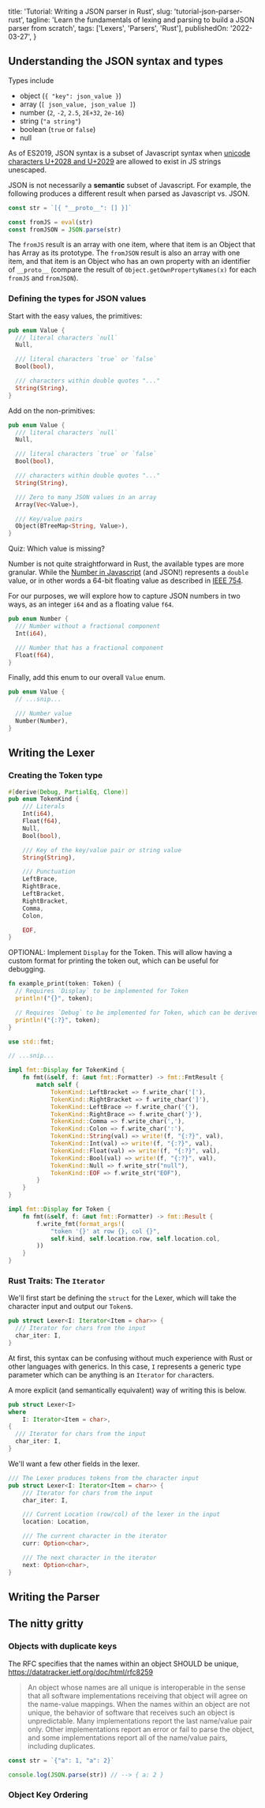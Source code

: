   title: 'Tutorial: Writing a JSON parser in Rust',
  slug: 'tutorial-json-parser-rust',
  tagline: 'Learn the fundamentals of lexing and parsing to build a JSON parser from scratch',
  tags: ['Lexers', 'Parsers', 'Rust'],
  publishedOn: '2022-03-27',
}


## Understanding the JSON syntax and types

Types include

- object (`{ "key": json_value }`)
- array (`[ json_value, json_value ]`)
- number (`2`, `-2`, `2.5`, `2E+32`, `2e-16`)
- string (`"a string"`)
- boolean (`true` or `false`)
- null

<Spoiler summary="JSON syntax is a subset of Javascript syntax">

As of ES2019, JSON syntax is a subset of Javascript syntax when [unicode characters
U+2028 and U+2029](https://github.com/tc39/proposal-json-superset) are allowed to exist in JS strings unescaped.

JSON is not necessarily a **semantic** subset of Javascript. For example, the following produces a different result when
parsed as Javascript vs. JSON.

```javascript
const str = `[{ "__proto__": [] }]`

const fromJS = eval(str)
const fromJSON = JSON.parse(str)
```

The `fromJS` result is an array with one item, where that item is an Object that has Array as its prototype.
The `fromJSON` result is also an array with one item, and that item is an Object who has an own property with
an identifier of `__proto__` (compare the result of `Object.getOwnPropertyNames(x)` for each `fromJS` and `fromJSON`).

</Spoiler>

### Defining the types for JSON values

Start with the easy values, the primitives:

```rust
pub enum Value {
  /// literal characters `null`
  Null,

  /// literal characters `true` or `false`
  Bool(bool),

  /// characters within double quotes "..."
  String(String),
}
```

Add on the non-primitives:

```rust
pub enum Value {
  /// literal characters `null`
  Null,

  /// literal characters `true` or `false`
  Bool(bool),

  /// characters within double quotes "..."
  String(String),

  /// Zero to many JSON values in an array
  Array(Vec<Value>),

  /// Key/value pairs
  Object(BTreeMap<String, Value>),
}
```

Quiz: Which value is missing?

Number is not quite straightforward in Rust, the available types are more granular. While the [Number in Javascript](https://developer.mozilla.org/en-US/docs/Web/JavaScript/Reference/Global_Objects/Number) (and JSON!)
represents a `double` value, or in other words a 64-bit floating value as described in [IEEE 754](https://en.wikipedia.org/wiki/IEEE_754).

For our purposes, we will explore how to capture JSON numbers in two ways, as an integer `i64` and as a floating value `f64`.

```rust
pub enum Number {
  /// Number without a fractional component
  Int(i64),

  /// Number that has a fractional component
  Float(f64),
}
```

Finally, add this enum to our overall `Value` enum.

```rust
pub enum Value {
  // ...snip...

  /// Number value
  Number(Number),
}
```

## Writing the Lexer

### Creating the Token type

```rust
#[derive(Debug, PartialEq, Clone)]
pub enum TokenKind {
    /// Literals
    Int(i64),
    Float(f64),
    Null,
    Bool(bool),

    /// Key of the key/value pair or string value
    String(String),

    /// Punctuation
    LeftBrace,
    RightBrace,
    LeftBracket,
    RightBracket,
    Comma,
    Colon,

    EOF,
}
```

OPTIONAL: Implement `Display` for the Token.
This will allow having a custom format for printing the token out, which can be useful for debugging.

```rust
fn example_print(token: Token) {
  // Requires `Display` to be implemented for Token
  println!("{}", token);

  // Requires `Debug` to be implemented for Token, which can be derived automatically
  println!("{:?}", token);
}
```

```rust
use std::fmt;

// ...snip...

impl fmt::Display for TokenKind {
    fn fmt(&self, f: &mut fmt::Formatter) -> fmt::FmtResult {
        match self {
            TokenKind::LeftBracket => f.write_char('['),
            TokenKind::RightBracket => f.write_char(']'),
            TokenKind::LeftBrace => f.write_char('{'),
            TokenKind::RightBrace => f.write_char('}'),
            TokenKind::Comma => f.write_char(','),
            TokenKind::Colon => f.write_char(':'),
            TokenKind::String(val) => write!(f, "{:?}", val),
            TokenKind::Int(val) => write!(f, "{:?}", val),
            TokenKind::Float(val) => write!(f, "{:?}", val),
            TokenKind::Bool(val) => write!(f, "{:?}", val),
            TokenKind::Null => f.write_str("null"),
            TokenKind::EOF => f.write_str("EOF"),
        }
    }
}

impl fmt::Display for Token {
    fn fmt(&self, f: &mut fmt::Formatter) -> fmt::Result {
        f.write_fmt(format_args!(
            "token '{}' at row {}, col {}",
            self.kind, self.location.row, self.location.col,
        ))
    }
}

```

### Rust Traits: The `Iterator`

We'll first start be defining the `struct` for the Lexer, which will take the character input and output our `Token`s.

```rust
pub struct Lexer<I: Iterator<Item = char>> {
  /// Iterator for chars from the input
  char_iter: I,
}
```

At first, this syntax can be confusing without much experience with Rust or other languages with generics. In this case, `I` represents
a generic type parameter which can be anything is an `Iterator` for `char`acters.

A more explicit (and semantically equivalent) way of writing this is below.

```rust
pub struct Lexer<I>
where
    I: Iterator<Item = char>,
{
  /// Iterator for chars from the input
  char_iter: I,
}
```

We'll want a few other fields in the lexer.

```rust
/// The Lexer produces tokens from the character input
pub struct Lexer<I: Iterator<Item = char>> {
    /// Iterator for chars from the input
    char_iter: I,

    /// Current Location (row/col) of the lexer in the input
    location: Location,

    /// The current character in the iterator
    curr: Option<char>,

    /// The next character in the iterator
    next: Option<char>,
}
```

## Writing the Parser

## The nitty gritty

### Objects with duplicate keys

The RFC specifies that the names within an object SHOULD be unique,
https://datatracker.ietf.org/doc/html/rfc8259

> An object whose names are all unique is interoperable in the sense
> that all software implementations receiving that object will agree on
> the name-value mappings. When the names within an object are not
> unique, the behavior of software that receives such an object is
> unpredictable. Many implementations report the last name/value pair
> only. Other implementations report an error or fail to parse the
> object, and some implementations report all of the name/value pairs,
> including duplicates.

```javascript
const str = `{"a": 1, "a": 2}`

console.log(JSON.parse(str)) // --> { a: 2 }
```

### Object Key Ordering


>
